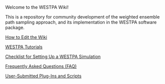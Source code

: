 Welcome to the WESTPA Wiki!

This is a repository for community development of the weighted ensemble path sampling approach, and its implementation in the WESTPA software package.

[[How to Edit the Wiki]]

[[WESTPA Tutorials]]

[[Checklist for Setting Up a WESTPA Simulation]]

[[Frequently Asked Questions (FAQ)]]

[[User-Submitted Plug-Ins and Scripts]]

